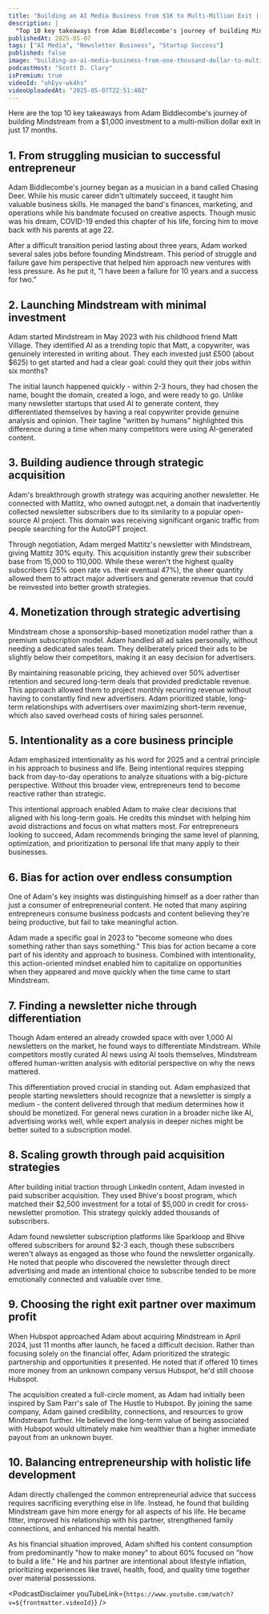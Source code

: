 ```yaml
---
title: "Building an AI Media Business from $1K to Multi-Million Exit | Adam Biddlecombe - Mindstream Founder"
description: |
  "Top 10 key takeaways from Adam Biddlecombe's journey of building Mindstream from a $1,000 investment to a multi-million dollar exit in just 17 months."
publishedAt: 2025-05-07
tags: ["AI Media", "Newsletter Business", "Startup Success"]
published: false
image: "building-an-ai-media-business-from-one-thousand-dollar-to-multi-million-exit-adam-biddlecombe-mindstream-founder.jpg"
podcastHost: "Scott D. Clary"
isPremium: true
videoId: "uhEyv-wk4hs"
videoUploadedAt: "2025-05-07T22:51:40Z"
---
```



<PodcastSummaryPageLayout frontmatter={frontmatter}>

Here are the top 10 key takeaways from Adam Biddlecombe's journey of building Mindstream from a $1,000 investment to a multi-million dollar exit in just 17 months.

## 1. From struggling musician to successful entrepreneur

Adam Biddlecombe's journey began as a musician in a band called Chasing Deer. While his music career didn't ultimately succeed, it taught him valuable business skills. He managed the band's finances, marketing, and operations while his bandmate focused on creative aspects. Though music was his dream, COVID-19 ended this chapter of his life, forcing him to move back with his parents at age 22.

After a difficult transition period lasting about three years, Adam worked several sales jobs before founding Mindstream. This period of struggle and failure gave him perspective that helped him approach new ventures with less pressure. As he put it, "I have been a failure for 10 years and a success for two."

## 2. Launching Mindstream with minimal investment

Adam started Mindstream in May 2023 with his childhood friend Matt Village. They identified AI as a trending topic that Matt, a copywriter, was genuinely interested in writing about. They each invested just £500 (about $625) to get started and had a clear goal: could they quit their jobs within six months?

The initial launch happened quickly - within 2-3 hours, they had chosen the name, bought the domain, created a logo, and were ready to go. Unlike many newsletter startups that used AI to generate content, they differentiated themselves by having a real copywriter provide genuine analysis and opinion. Their tagline "written by humans" highlighted this difference during a time when many competitors were using AI-generated content.

## 3. Building audience through strategic acquisition

Adam's breakthrough growth strategy was acquiring another newsletter. He connected with Mattitz, who owned autogpt.net, a domain that inadvertently collected newsletter subscribers due to its similarity to a popular open-source AI project. This domain was receiving significant organic traffic from people searching for the AutoGPT project.

Through negotiation, Adam merged Mattitz's newsletter with Mindstream, giving Mattitz 30% equity. This acquisition instantly grew their subscriber base from 15,000 to 110,000. While these weren't the highest quality subscribers (25% open rate vs. their eventual 47%), the sheer quantity allowed them to attract major advertisers and generate revenue that could be reinvested into better growth strategies.

## 4. Monetization through strategic advertising

Mindstream chose a sponsorship-based monetization model rather than a premium subscription model. Adam handled all ad sales personally, without needing a dedicated sales team. They deliberately priced their ads to be slightly below their competitors, making it an easy decision for advertisers.

By maintaining reasonable pricing, they achieved over 50% advertiser retention and secured long-term deals that provided predictable revenue. This approach allowed them to project monthly recurring revenue without having to constantly find new advertisers. Adam prioritized stable, long-term relationships with advertisers over maximizing short-term revenue, which also saved overhead costs of hiring sales personnel.

## 5. Intentionality as a core business principle

Adam emphasized intentionality as his word for 2025 and a central principle in his approach to business and life. Being intentional requires stepping back from day-to-day operations to analyze situations with a big-picture perspective. Without this broader view, entrepreneurs tend to become reactive rather than strategic.

This intentional approach enabled Adam to make clear decisions that aligned with his long-term goals. He credits this mindset with helping him avoid distractions and focus on what matters most. For entrepreneurs looking to succeed, Adam recommends bringing the same level of planning, optimization, and prioritization to personal life that many apply to their businesses.

## 6. Bias for action over endless consumption

One of Adam's key insights was distinguishing himself as a doer rather than just a consumer of entrepreneurial content. He noted that many aspiring entrepreneurs consume business podcasts and content believing they're being productive, but fail to take meaningful action.

Adam made a specific goal in 2023 to "become someone who does something rather than says something." This bias for action became a core part of his identity and approach to business. Combined with intentionality, this action-oriented mindset enabled him to capitalize on opportunities when they appeared and move quickly when the time came to start Mindstream.

## 7. Finding a newsletter niche through differentiation

Though Adam entered an already crowded space with over 1,000 AI newsletters on the market, he found ways to differentiate Mindstream. While competitors mostly curated AI news using AI tools themselves, Mindstream offered human-written analysis with editorial perspective on why the news mattered.

This differentiation proved crucial in standing out. Adam emphasized that people starting newsletters should recognize that a newsletter is simply a medium - the content delivered through that medium determines how it should be monetized. For general news curation in a broader niche like AI, advertising works well, while expert analysis in deeper niches might be better suited to a subscription model.

## 8. Scaling growth through paid acquisition strategies

After building initial traction through LinkedIn content, Adam invested in paid subscriber acquisition. They used Bhive's boost program, which matched their $2,500 investment for a total of $5,000 in credit for cross-newsletter promotion. This strategy quickly added thousands of subscribers.

Adam found newsletter subscription platforms like Sparkloop and Bhive offered subscribers for around $2-3 each, though these subscribers weren't always as engaged as those who found the newsletter organically. He noted that people who discovered the newsletter through direct advertising and made an intentional choice to subscribe tended to be more emotionally connected and valuable over time.

## 9. Choosing the right exit partner over maximum profit

When Hubspot approached Adam about acquiring Mindstream in April 2024, just 11 months after launch, he faced a difficult decision. Rather than focusing solely on the financial offer, Adam prioritized the strategic partnership and opportunities it presented. He noted that if offered 10 times more money from an unknown company versus Hubspot, he'd still choose Hubspot.

The acquisition created a full-circle moment, as Adam had initially been inspired by Sam Parr's sale of The Hustle to Hubspot. By joining the same company, Adam gained credibility, connections, and resources to grow Mindstream further. He believed the long-term value of being associated with Hubspot would ultimately make him wealthier than a higher immediate payout from an unknown buyer.

## 10. Balancing entrepreneurship with holistic life development

Adam directly challenged the common entrepreneurial advice that success requires sacrificing everything else in life. Instead, he found that building Mindstream gave him more energy for all aspects of his life. He became fitter, improved his relationship with his partner, strengthened family connections, and enhanced his mental health.

As his financial situation improved, Adam shifted his content consumption from predominantly "how to make money" to about 60% focused on "how to build a life." He and his partner are intentional about lifestyle inflation, prioritizing experiences like travel, health, food, and quality time together over material possessions.

<PodcastDisclaimer
  youTubeLink={`https://www.youtube.com/watch?v=${frontmatter.videoId}`}
/>

</PodcastSummaryPageLayout>
